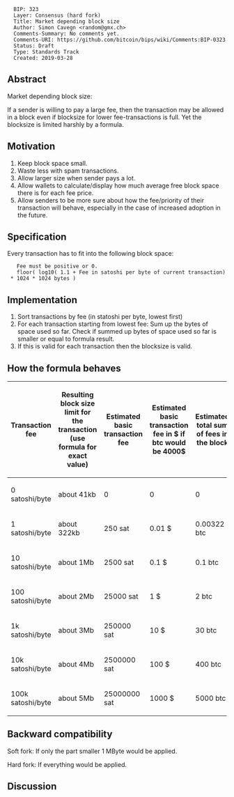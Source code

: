 <pre>
  BIP: 323
  Layer: Consensus (hard fork)
  Title: Market depending block size
  Author: Simon Cavegn <random@gmx.ch>
  Comments-Summary: No comments yet.
  Comments-URI: https://github.com/bitcoin/bips/wiki/Comments:BIP-0323
  Status: Draft
  Type: Standards Track
  Created: 2019-03-28
</pre>

==Abstract==

Market depending block size:

If a sender is willing to pay a large fee, then the transaction may be allowed in a block even if blocksize for lower fee-transactions is full. Yet the blocksize is limited harshly by a formula.

==Motivation==

# Keep block space small.
# Waste less with spam transactions.
# Allow larger size when sender pays a lot.
# Allow wallets to calculate/display how much average free block space there is for each fee price.
# Allow senders to be more sure about how the fee/priority of their transaction will behave, especially in the case of increased adoption in the future.

==Specification==

Every transaction has to fit into the following block space:
    Fee must be positive or 0.
    floor( log10( 1.1 + Fee in satoshi per byte of current transaction) * 1024 * 1024 bytes )

==Implementation==

# Sort transactions by fee (in statoshi per byte, lowest first)
# For each transaction starting from lowest fee: Sum up the bytes of space used so far. Check if summed up bytes of space used so far is smaller or equal to formula result.
# If this is valid for each transaction then the blocksize is valid.

==How the formula behaves==

{| class="wikitable sortable" style="width: auto; text-align: center; font-size: smaller; table-layout: fixed;"
!Transaction fee
!Resulting block size limit for the transaction (use formula for exact value)
!Estimated basic transaction fee
!Estimated basic transaction fee in $ if btc would be 4000$
!Estimated total sum of fees in the block
|-
| 0 satoshi/byte
| about 41kb
| 0
| 0
| 0
|- 
| 1 satoshi/byte 
| about 322kb
| 250 sat
| 0.01 $
| 0.00322 btc
|-
| 10 satoshi/byte 
| about 1Mb
| 2500 sat
| 0.1 $
| 0.1 btc
|- 
| 100 satoshi/byte 
| about 2Mb
| 25000 sat
| 1 $
| 2 btc
|- 
| 1k satoshi/byte 
| about 3Mb
| 250000 sat
| 10 $
| 30 btc
|- 
| 10k satoshi/byte 
| about 4Mb
| 2500000 sat
| 100 $
| 400 btc
|- 
| 100k satoshi/byte 
| about 5Mb
| 25000000 sat
| 1000 $
| 5000 btc
|}

==Backward compatibility==

Soft fork: If only the part smaller 1 MByte would be applied.

Hard fork: If everything would be applied.

==Discussion==

